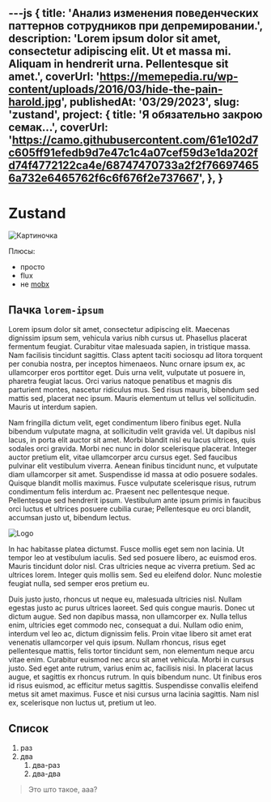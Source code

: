 ---js
{
    title: 'Анализ изменения поведенческих паттернов сотрудников при депремировании.',
    description: 'Lorem ipsum dolor sit amet, consectetur adipiscing elit. Ut et massa mi. Aliquam in hendrerit urna. Pellentesque sit amet.',
    coverUrl: 'https://memepedia.ru/wp-content/uploads/2016/03/hide-the-pain-harold.jpg',
    publishedAt: '03/29/2023',
    slug: 'zustand',
    project: {
        title: 'Я обязательно закрою семак...',
        coverUrl: 'https://camo.githubusercontent.com/61e102d7c605ff91efedb9d7e47c1c4a07cef59d3e1da202fd74f4772122ca4e/68747470733a2f2f766974656a732e6465762f6c6f676f2e737667',
    },
}
---

# Zustand

![Картиночка](https://raw.githubusercontent.com/pmndrs/zustand/main/bear.jpg)

Плюсы:
- просто
- flux
- не [mobx](https://mobx.js.org/README.html)

## Пачка `lorem-ipsum`

Lorem ipsum dolor sit amet, consectetur adipiscing elit. Maecenas dignissim ipsum sem, vehicula varius nibh cursus ut. Phasellus placerat fermentum feugiat. Curabitur vitae malesuada sapien, in tristique massa. Nam facilisis tincidunt sagittis. Class aptent taciti sociosqu ad litora torquent per conubia nostra, per inceptos himenaeos. Nunc ornare ipsum ex, ac ullamcorper eros porttitor eget. Duis urna velit, vulputate ut posuere in, pharetra feugiat lacus. Orci varius natoque penatibus et magnis dis parturient montes, nascetur ridiculus mus. Sed risus mauris, bibendum sed mattis sed, placerat nec ipsum. Mauris elementum ut tellus vel sollicitudin. Mauris ut interdum sapien.

Nam fringilla dictum velit, eget condimentum libero finibus eget. Nulla bibendum vulputate magna, at sollicitudin velit gravida vel. Ut dapibus nisl lacus, in porta elit auctor sit amet. Morbi blandit nisl eu lacus ultrices, quis sodales orci gravida. Morbi nec nunc in dolor scelerisque placerat. Integer auctor pretium elit, vitae ullamcorper arcu cursus eget. Sed faucibus pulvinar elit vestibulum viverra. Aenean finibus tincidunt nunc, et vulputate diam ullamcorper sit amet. Suspendisse id massa at odio posuere sodales. Quisque blandit mollis maximus. Fusce vulputate scelerisque risus, rutrum condimentum felis interdum ac. Praesent nec pellentesque neque. Pellentesque sed hendrerit ipsum. Vestibulum ante ipsum primis in faucibus orci luctus et ultrices posuere cubilia curae; Pellentesque eu orci blandit, accumsan justo ut, bibendum lectus.

![Logo](./images/logo.svg)

In hac habitasse platea dictumst. Fusce mollis eget sem non lacinia. Ut tempor leo at vestibulum iaculis. Sed sed posuere libero, ac euismod eros. Mauris tincidunt dolor nisl. Cras ultricies neque ac viverra pretium. Sed ac ultrices lorem. Integer quis mollis sem. Sed eu eleifend dolor. Nunc molestie feugiat nulla, sed semper eros pretium eu.

Duis justo justo, rhoncus ut neque eu, malesuada ultricies nisl. Nullam egestas justo ac purus ultrices laoreet. Sed quis congue mauris. Donec ut dictum augue. Sed non dapibus massa, non ullamcorper ex. Nulla tellus enim, ultricies eget commodo nec, consequat a dui. Nullam odio enim, interdum vel leo ac, dictum dignissim felis.
Proin vitae libero sit amet erat venenatis ullamcorper vel quis ipsum. Nullam rhoncus, risus eget pellentesque mattis, felis tortor tincidunt sem, non elementum neque arcu vitae enim. Curabitur euismod nec arcu sit amet vehicula. Morbi in cursus justo. Sed eget ante rutrum, varius enim ac, facilisis nisi. In placerat lacus augue, et sagittis ex rhoncus rutrum. In quis bibendum nunc. Ut finibus eros id risus euismod, ac efficitur metus sagittis. Suspendisse convallis eleifend metus sit amet maximus. Fusce et nisi cursus urna lacinia sagittis. Nam nisl ex, scelerisque non luctus ut, pretium ut leo.

## Список
1. раз
2. два
    1. два-раз
    2. два-два

> Это што такое, ааа?